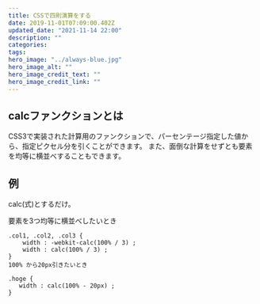 ```yaml
---
title: CSSで四則演算をする
date: 2019-11-01T07:09:00.402Z
updated_date: "2021-11-14 22:00"
description: ""
categories:
tags:
hero_image: "../always-blue.jpg"
hero_image_alt: ""
hero_image_credit_text: ""
hero_image_credit_link: ""
---
```

## calcファンクションとは
CSS3で実装された計算用のファンクションで、パーセンテージ指定した値から、指定ピクセル分を引くことができます。
また、面倒な計算をせずとも要素を均等に横並べすることもできます。

## 例
calc(式)とするだけ。

要素を3つ均等に横並べしたいとき
```
.col1, .col2, .col3 {
    width : -webkit-calc(100% / 3) ;
    width : calc(100% / 3) ;
}
100% から20px引きたいとき

.hoge {
   width : calc(100% - 20px) ;
}
```
